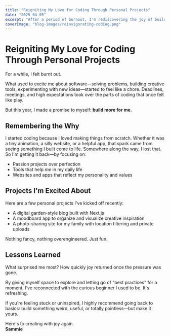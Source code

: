 ```yaml
---
title: "Reigniting My Love for Coding Through Personal Projects"
date: "2025-04-05"
excerpt: "After a period of burnout, I'm rediscovering the joy of building things just for me."
coverImage: "blog-images/reinvigorating-coding.png"
---
```


# Reigniting My Love for Coding Through Personal Projects

For a while, I felt burnt out.

What used to excite me about software—solving problems, building creative tools, experimenting with new ideas—started to feel like a chore. Deadlines, meetings, and high expectations took over the parts of coding that once felt like play.

But this year, I made a promise to myself: **build more for me.**

## Remembering the Why

I started coding because I loved making things from scratch. Whether it was a tiny animation, a silly website, or a helpful app, that spark came from seeing something I built come to life. Somewhere along the way, I lost that. So I'm getting it back—by focusing on:

- Passion projects over perfection
- Tools that help *me* in my daily life
- Websites and apps that reflect my personality and values

## Projects I'm Excited About

Here are a few personal projects I've kicked off recently:

- A digital garden-style blog built with Next.js
- A moodboard app to organize and visualize creative inspiration
- A photo-sharing site for my family with location filtering and private uploads

Nothing fancy, nothing overengineered. Just fun.

## Lessons Learned

What surprised me most? How quickly joy returned once the pressure was gone.

By giving myself space to explore and letting go of "best practices" for a moment, I've reconnected with the curious beginner I used to be. It's refreshing.

If you're feeling stuck or uninspired, I highly recommend going back to basics: build something weird, useful, or totally pointless—but make it yours.

Here's to creating with joy again.  
**Sammie**